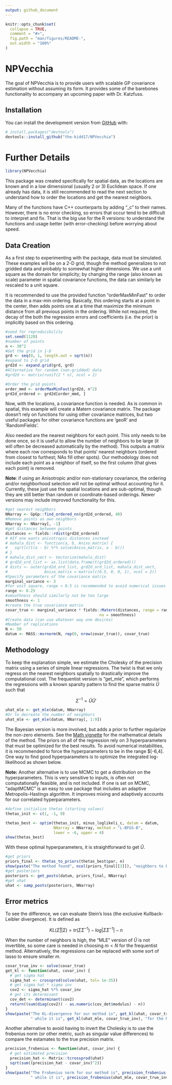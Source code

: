 ```yaml
---
output: github_document
---
```


<!-- README.md is generated from README.Rmd. Please edit that file -->

```r
knitr::opts_chunk$set(
  collapse = TRUE,
  comment = "#>",
  fig.path = "man/figures/README-",
  out.width = "100%"
)
```
# NPVecchia

<!-- badges: start -->
<!-- badges: end -->

The goal of NPVecchia is to provide users with scalable GP covariance estimation without assuming its form. It provides some of the barebones functionality to accompany an upcoming paper with Dr. Katzfuss. 

## Installation

You can install the development version from [GitHub](https://github.com/) with:

``` r
# install.packages("devtools")
devtools::install_github("the-kidd17/NPVecchia")
```
# Further Details

```r
library(NPVecchia)
```

This package was created specifically for spatial data, as the locations are known and in a low dimensional (usually 2 or 3) Euclidean space. If one already has data, it is still recommended to read the next section to understand how to order the locations and get the nearest neighbors.

Many of the functions have C++ counterparts by adding "_c" to their names. However, there is no error checking, so errors that occur tend to be difficult to interpret and fix. That is the big use for the R versions: to understand the functions and usage better (with error-checking) before worrying about speed.

## Data Creation

As a first step to experimenting with the package, data must be simulated. These examples will be on a 2-D grid, though the method generalizes to not gridded data and probably to somewhat higher dimensions. We use a unit square as the domain for simplicity; by changing the range (also known as scale) parameter in spatial covariance functions, the data can similarly be rescaled to a unit square.

It is recommended to use the provided function "orderMaxMinFast" to order the data in a max-min ordering. Basically, this ordering starts at a point in the center, then adds points one at a time that maximize the minimum distance from all previous points in the ordering. While not required, the decay of the both the regression errors and coefficients (i.e. the prior) is implicitly based on this ordering.

```r
#seed for reproducibility
set.seed(1128)
#number of points
n <- 30^2
#Get the grid in 1-D
grd <- seq(0, 1, length.out = sqrt(n))
#expand to 2-D grid
grd2d <- expand.grid(grd, grd)
#Alternative for random (non-gridded) data
#grd2d <- matrix(runif(2 * n), ncol = 2)

#Order the grid points
order_mmd <- orderMaxMinFast(grd2d, n^2)
grd2d_ordered <- grd2d[order_mmd, ]
```

Now, with the locations, a covariance function is needed. As is common in spatial, this example will create a Matern covariance matrix. The package doesn't rely on functions for using other covariance matrices, but two useful packages for other covariance functions are 'geoR' and 'RandomFields'. 

Also needed are the nearest neighbors for each point. This only needs to be done once, so it is useful to allow the number of neighbors to be large (it will often be decreased automatically by the method). This outputs a matrix where each row corresponds to that points' nearest neighbors (ordered from closest to furthest; NAs fill other spots). Our methodology does not include each point as a neighbor of itself, so the first column (that gives each point) is removed.

**Note**: if using an Anisotropic and/or non-stationary covariance, the ordering and/or neighborhood selection will not be optimal without accounting for it. Currently, these just use the spatial locations and are sub-optimal, though they are still better than random or coordinate-based orderings. Newer versions may include improved functionality for this.

```r
#get nearest neighbors
NNarray <- GpGp::find_ordered_nn(grd2d_ordered, 40)
#Remove points as own neighbors
NNarray <- NNarray[, -1]
#get distances between points
distances <- fields::rdist(grd2d_ordered)
# #If one wants anisotropic distances instead
# mahala_dist <- function(a, b, Aniso_matrix) {
#   sqrt(c(t(a - b) %*% solve(Aniso_matrix, a - b)))
# }
# mahala_dist_vect <- Vectorize(mahala_dist)
# grd2d_ord_list <- as.list(data.frame(t(grd2d_ordered)))
# dists <- outer(grd2d_ord_list, grd2d_ord_list, mahala_dist_vect, 
#                Aniso_matrix = matrix(c(0.5, 0, 0, 1), ncol = 2))
#Specify parameters of the covariance matrix
marginal_variance <- 3
#for unit square, range < 0.5 is recommended to avoid numerical issues
range <- 0.25
#smoothness should similarly not be too large
smoothness <- 1
#create the true covariance matrix
covar_true <- marginal_variance * fields::Matern(distances, range = range, 
                                         nu = smoothness)
#Create data (can use whatever way one desires)
#Number of replications
N <- 50
datum <- MASS::mvrnorm(N, rep(0, nrow(covar_true)), covar_true)
```

## Methodology

To keep the explanation simple, we estimate the Cholesky of the precision matrix using a series of simple linear regressions. The twist is that we only regress on the nearest neighbors spatially to drastically improve the computational cost. The frequentist version is "get_mle", which performs the regressions with a known sparsity pattern to find the sparse matrix $\hat{U}$ such that

$$
\Sigma^{-1} = \hat{U} \hat{U}'
$$

```r
uhat_mle <- get_mle(datum, NNarray)
#Or to decreate the number of neighbors
uhat_mle <- get_mle(datum, NNarray[, 1:9])
```

The Bayesian version is more involved, but adds a prior to further regularize the non-zero elements. See the [Math vignette](documents/math.pdf) for the mathematical details of the method. The priors on all of the regression rely on 3 hyperparameters that must be optimized for the best results. To avoid numerical instabilities, it is recommended to force the hyperparameters to be in the range $[-6,4]. One way to find good hyperparameters is to optimize the integrated log-likelihood as shown below.


**Note:** Another alternative is to use MCMC to get a distribution on the hyperparameters. This is very sensitive to inputs, is often not computationally feasible, and is not included. If one is set on MCMC, "adaptMCMC" is an easy to use package that includes an adaptive Metropolis-Hastings algorithm. It improves mixing and adaptively accounts for our correlated hyperparameters.

```r
#define initialize thetas (starting values)
thetas_init <- c(1, -1, 0)

thetas_best <- optim(thetas_init, minus_loglikeli_c, datum = datum,
                     NNarray = NNarray, method = "L-BFGS-B",
                     lower = -6, upper = 4)
show(thetas_best)
```

With these optimal hyperparameters, it is straightforward to get $\hat{U}$.

```r
#get priors
priors_final <- thetas_to_priors(thetas_best$par, n)
show(paste("The method found", ncol(priors_final[[3]]), "neighbors to be sufficient."))
#get posteriors
posteriors <- get_posts(datum, priors_final, NNarray)
#get uhat
uhat <- samp_posts(posteriors, NNarray)
```

## Error metrics

To see the difference, we can evaluate Stein's loss (the exclusive Kullback-Leibler divergence). It is defined as

$$
KL(\hat{\Sigma} || \Sigma) = tr(\hat{\Sigma} \Sigma^{-1}) - log |\hat{\Sigma}\Sigma^{-1}| - n
$$

When the number of neighbors is high, the "MLE" version of $\hat{U}$ is not invertible, so some care is needed in choosing $m < N$ for the frequentist method. Alternatively, the regressions can be replaced with some sort of lasso to ensure smaller $m$.

```r
covar_true_inv <- solve(covar_true)
get_kl <- function(uhat, covar_inv) {
  # get sigma hat
  sigma_hat <- crossprod(solve(uhat, tol= 1e-35))
  # get sigma hat * sigma inv 
  cov2 <- sigma_hat %*% covar_inv
  # get its determinant
  cov_det <- determinant(cov2)
  return((sum(diag(cov2)) - as.numeric(cov_det$modulus) - n))
}
show(paste("The KL-divergence for our method is", get_kl(uhat, covar_true_inv),
           " while it is", get_kl(uhat_mle, covar_true_inv), "for the MLE."))
```

Another alternative to avoid having to invert the Cholesky is to use the frobenius norm (or other metric, such as singular value differences) to compare the estamates to the true precision matrix.

```r
precision_frobenius <- function(uhat, covar_inv) {
  # get estimated precision
  precision_hat <- Matrix::tcrossprod(uhat)
  sqrt(sum((precision_hat - covar_inv)^2))
}
show(paste("The Frobenius norm for our method is", precision_frobenius(uhat, covar_true_inv),
           " while it is", precision_frobenius(uhat_mle, covar_true_inv), "for the MLE."))
```



